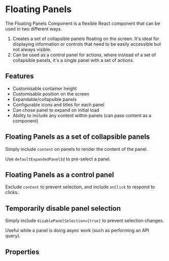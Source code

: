 
<Meta of={stories} />

# Floating Panels

The Floating Panels Component is a flexible React component that can be used in two different ways.

1. Creates a set of collapsible panels floating on the screen. It's ideal for displaying information or controls that need to be easily accessible but not always visible.
2. Can be used as a control panel for actions, where instead of a set of collapsible panels, it's a single panel with a set of actions.

## Features

- Customisable container height
- Customisable position on the screen
- Expandable/collapsible panels
- Configurable icons and titles for each panel
- Can chose panel to expand on initial load
- Ability to include any content within panels (can pass content as a component)

## Floating Panels as a set of collapsible panels

Simply include `content` on panels to render the content of the panel.

Use `defaultExpandedPanelId` to pre-select a panel.

<Canvas of={stories.defaultFloatingPanels} />

## Floating Panels as a control panel

Exclude `content` to prevent selection, and include `onClick` to respond to clicks.

<Canvas of={stories.buttonFloatingPanels} />

## Temporarily disable panel selection

Simply include `disablePanelSelection={true}` to prevent selection changes.

Useful while a panel is doing async work (such as performing an API query).

<Canvas of={stories.unselectableFloatingPanels} />

## Properties

<Controls component={FloatingPanels} />
